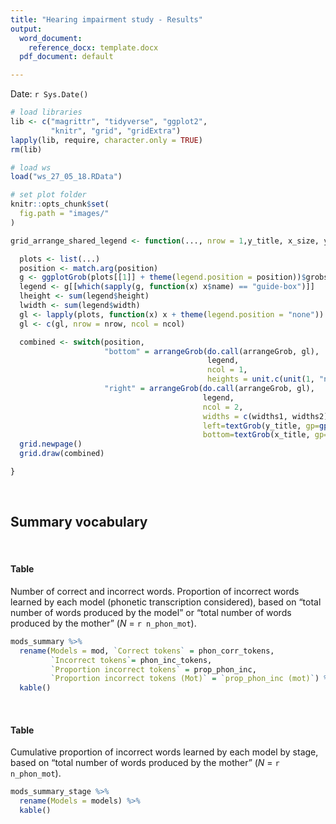 ```yaml
---
title: "Hearing impairment study - Results"
output:
  word_document:
    reference_docx: template.docx
  pdf_document: default

---
```


Date: `r Sys.Date()`

```r
# load libraries
lib <- c("magrittr", "tidyverse", "ggplot2",
         "knitr", "grid", "gridExtra")
lapply(lib, require, character.only = TRUE)
rm(lib)

# load ws
load("ws_27_05_18.RData")

# set plot folder
knitr::opts_chunk$set(
  fig.path = "images/"
)
```

<!-- additional funs -->
```r
grid_arrange_shared_legend <- function(..., nrow = 1,y_title, x_size, y_size,widths1 = 2, widths2=0.2,hjust1=1, x_title, ncol = length(list(...)), position = c("bottom", "right")) {

  plots <- list(...)
  position <- match.arg(position)
  g <- ggplotGrob(plots[[1]] + theme(legend.position = position))$grobs
  legend <- g[[which(sapply(g, function(x) x$name) == "guide-box")]]
  lheight <- sum(legend$height)
  lwidth <- sum(legend$width)
  gl <- lapply(plots, function(x) x + theme(legend.position = "none"))
  gl <- c(gl, nrow = nrow, ncol = ncol)

  combined <- switch(position,
                     "bottom" = arrangeGrob(do.call(arrangeGrob, gl),
                                            legend,
                                            ncol = 1,
                                            heights = unit.c(unit(1, "npc") - lheight, lheight)),
                     "right" = arrangeGrob(do.call(arrangeGrob, gl),
                                           legend,
                                           ncol = 2,
                                           widths = c(widths1, widths2),
                                           left=textGrob(y_title, gp=gpar(fontsize=y_size), rot = 90),
                                           bottom=textGrob(x_title, gp=gpar(fontsize=x_size), vjust = 0, hjust = hjust1)))
  grid.newpage()
  grid.draw(combined)

}
```

<br>

## Summary vocabulary

<br>

#### Table

Number of correct and incorrect words. Proportion of incorrect words learned by each model (phonetic transcription considered), based on "total number of words produced by the model" or "total number of words produced by the mother" (*N* = `r n_phon_mot`).

```r
mods_summary %>%
  rename(Models = mod, `Correct tokens` = phon_corr_tokens,
         `Incorrect tokens`= phon_inc_tokens, 
         `Proportion incorrect tokens` = prop_phon_inc,
         `Proportion incorrect tokens (Mot)` = `prop_phon_inc (mot)`) %>%
  kable()
```

<br>

#### Table

Cumulative proportion of incorrect words learned by each model by stage, based on "total number of words produced by the mother" (*N* = `r n_phon_mot`).

```r
mods_summary_stage %>%
  rename(Models = models) %>%
  kable()
```

